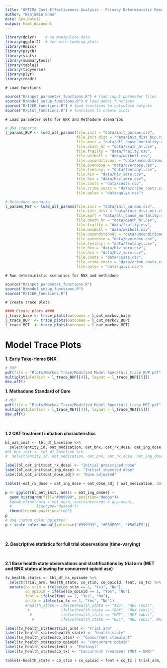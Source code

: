 ```yaml
---
title: "OPTIMA Cost-Effectiveness Analysis - Primary Deterministic Results"
author: "Benjamin Enns"
date: Sys.Date()
output: html_document
---
```


```r
library(dplyr)    # to manipulate data
library(ggplot2)  # for nice looking plots
library(Hmisc)
library(psych)
library(stats)
library(summarytools)
library(table1)
library(tidyverse)
library(plyr)
library(readr)
```

`# Load functions`
```r
source("R/input_parameter_functions.R") # load input parameter files
source("R/model_setup_functions.R") # load model functions
source("R/ICER_functions.R") # load functions to calculate outputs
source("R/plot_functions.R") # functions to create plots
```

`# Load parameter sets for BNX and Methadone scenarios`
```r
# BNX scenario
l_params_BUP <- load_all_params(file.init = "data/init_params.csv",
                                file.init_dist = "data/init_dist_bup.csv",
                                file.mort = "data/all_cause_mortality.csv",
                                file.death_hr = "data/death_hr.csv",
                                file.frailty = "data/frailty.csv",
                                file.weibull = "data/weibull.csv",
                                file.unconditional = "data/unconditional.csv",
                                file.overdose = "data/overdose.csv",
                                file.fentanyl = "data/fentanyl.csv",
                                file.hiv = "data/hiv_sero.csv",
                                file.hcv = "data/hcv_sero.csv",
                                file.costs = "data/costs.csv",
                                file.crime_costs = "data/crime_costs.csv",
                                file.qalys = "data/qalys.csv")

# Methadone scenario
l_params_MET <- load_all_params(file.init = "data/init_params.csv",
                                file.init_dist = "data/init_dist_met.csv",
                                file.mort = "data/all_cause_mortality.csv",
                                file.death_hr = "data/death_hr.csv",
                                file.frailty = "data/frailty.csv",
                                file.weibull = "data/weibull.csv",
                                file.unconditional = "data/unconditional.csv",
                                file.overdose = "data/overdose.csv",
                                file.fentanyl = "data/fentanyl.csv",
                                file.hiv = "data/hiv_sero.csv",
                                file.hcv = "data/hcv_sero.csv",
                                file.costs = "data/costs.csv",
                                file.crime_costs = "data/crime_costs.csv",
                                file.qalys = "data/qalys.csv")
```

`# Run deterministic scenarios for BNX and methadone`
```r
source("R/input_parameter_functions.R")
source("R/model_setup_functions.R")
source("R/ICER_functions.R")
```

`# Create trace plots`
```r
#### Create plots ####
l_trace_base <- trace_plots(outcomes = l_out_markov_base)
l_trace_BUP  <- trace_plots(outcomes = l_out_markov_BUP)
l_trace_MET  <- trace_plots(outcomes = l_out_markov_MET)
```

# Model Trace Plots

**1. Early Take-Home BNX** 
```r
# BUP
pdf(file = "Plots/Markov Trace/Modified Model Spec/full_trace_BUP.pdf", width = 8, height = 9)
multiplot(plotlist = l_trace_BUP[[4]], layout = l_trace_BUP[[5]])
dev.off()
```

**1. Methadone Standard of Care** 
```r
# MET
pdf(file = "Plots/Markov Trace/Modified Model Spec/full_trace_MET.pdf", width = 8, height = 9)
multiplot(plotlist = l_trace_MET[[4]], layout = l_trace_MET[[5]])
dev.off()
```

<p>&nbsp;</p>
**1.2 OAT treatment initiation characteristics**
```r
bl_oat_init <- tbl_df_baseline %>%
  select(entity_id, oat_medication, oat_bnx, oat_rx_dose, oat_ing_dose, oat_dose_adj) #%>% filter(oat_medication == "MET")
#bl_bnx_init <- tbl_df_baseline %>%
#  select(entity_id, oat_medication, oat_bnx, oat_rx_dose, oat_ing_dose, oat_dose_adj) %>% filter(oat_medication == "BNX")

label(bl_oat_init$oat_rx_dose) <- "Initial prescribed dose"
label(bl_oat_init$oat_ing_dose) <- "Initial ingested dose"
label(bl_oat_init$oat_dose_adj) <- "Dose adjusted"

table1(~oat_rx_dose + oat_ing_dose + oat_dose_adj | oat_medication, data = bl_oat_init)
```

```r
p <- ggplot(bl_met_init, aes(x = oat_ing_dose)) +
  geom_histogram(fill="#999999", position="dodge")+
  #geom_vline(data = met_mean, aes(xintercept = grp.mean),
  #           linetype="dashed")+
  theme(legend.position="top")
p
# Use custom color palettes
p + scale_color_manual(values=c("#999999", "#E69F00", "#56B4E9"))

```

<p>&nbsp;</p>
**2. Descriptive statistics for full trial observations (time-varying)**
<p>&nbsp;</p>
**2.1 Base health state observations and stratifications by trial arm (MET and BNX states allowing for concurrent opioid use)**
```r
tv_health_states <- tbl_df_hs_episode %>% 
  select(trial_arm, health_state, co_stim, co_opioid, fent, co_tx) %>%
  mutate(co_stim = ifelse(co_stim == 1, "Yes", "No"),
         co_opioid = ifelse(co_opioid == 1, "Yes", "No"),
         fent = ifelse(fent == 1, "Yes", "No"),
         co_tx = ifelse(co_tx == 1, "Yes", "No"))
         #health_state = ifelse(health_state == "ABS", "ABS (obs)",
          #              ifelse(health_state == "BNX", "BNX (obs)",
           #             ifelse(health_state == "MET", "MET (obs)",
            #            ifelse(health_state == "REL", "REL (obs)", NA)))))

label(tv_health_states$trial_arm) <- "Trial arm"
label(tv_health_states$health_state) <- "Health state"
label(tv_health_states$co_stim) <- "Concurrent stimulant"
label(tv_health_states$co_opioid) <- "Concurrent opioid"
label(tv_health_states$fent) <- "Fentanyl"
label(tv_health_states$co_tx) <- "Concurrent treatment (MET + BNX)"

table1(~health_state + co_stim + co_opioid + fent + co_tx | trial_arm, data = tv_health_states)
```
